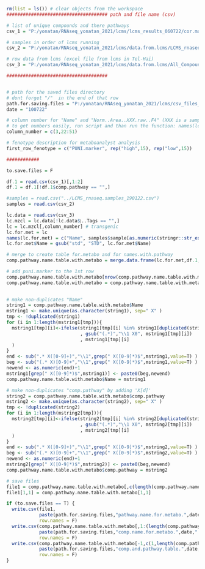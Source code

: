 ```{r}
rm(list = ls()) # clear objects from the workspace
##################################### path and file name (csv)

# list of unique compounds and there pathways
csv_1 = "P:/yonatan/RNAseq_yonatan_2021/lcms/lcms_results_060722/cor.map/cor.map.2nd/comp.list.for.cor.map.updated.csv"

# samples in order of lcms running
csv_2 = "P:/yonatan/RNAseq_yonatan_2021/lcms/data.from.lcms/LCMS_rnaseq_samples/LCMS_rnaseq.samples_190122.csv"

# row data from lcms (excel file from lcms in Tel-Hai)
csv_3 = "P:/yonatan/RNAseq_yonatan_2021/lcms/data.from.lcms/All_Compounds_pom_P_060722.csv"

#####################################


# path for the saved files directory
# dont forget "/"  in the end of that row
path.for.saving.files = "P:/yonatan/RNAseq_yonatan_2021/lcms/csv_files_for_metabo/comp.with.pathway.P/" 
date = "100722"

# column number for "Name" and "Norm..Area..XXX.raw..F4" (XXX is a sample number) of you samples, without BLK and QC.
# to get numbers easily, run script and than run the function: names(lc.mzcl)
column_number = c(3,22:51) 

# fenotype description for metaboanalyst analysis
first_row_fenotype = c("PUNI.marker", rep("high",15), rep("low",15))

############

to.save.files = F
```


```{r}
df.1 = read.csv(csv_1)[,1:2]
df.1 = df.1[!df.1$comp.pathway == "",]

#samples = read.csv("../LCMS_rnaseq.samples_190122.csv")
samples = read.csv(csv_2)

lc.data = read.csv(csv_3)
lc.mzcl = lc.data[!lc.data$ן..Tags == "",]
lc = lc.mzcl[,column_number] # transgenic
lc.for.met = lc
names(lc.for.met) = c("Name", samples$sample[as.numeric(stringr::str_extract(names(lc.for.met), "\\d+")[-1])])
lc.for.met$Name = gsub("std", "STD", lc.for.met$Name)

# merge to create table for.metabo and for names.with.pathway
comp.pathway.name.table.with.metabo = merge.data.frame(lc.for.met,df.1, by = "Name", all.y = T)

# add puni.marker to the 1st row
comp.pathway.name.table.with.metabo[nrow(comp.pathway.name.table.with.metabo)+1,1:31] = first_row_fenotype
comp.pathway.name.table.with.metabo = comp.pathway.name.table.with.metabo[c(nrow(comp.pathway.name.table.with.metabo),
                                                                            1:nrow(comp.pathway.name.table.with.metabo)-1),]

# make non-duplicates "Name"
string1 = comp.pathway.name.table.with.metabo$Name
mstring1 <- make.unique(as.character(string1), sep=" X" )
tmp <- !duplicated(string1)
for (i in 1:length(mstring1[tmp])){
  mstring1[tmp][i]<-ifelse(string1[tmp][i] %in% string1[duplicated(string1)]
                           , gsub("(.*)","\\1 X0", mstring1[tmp][i])
                           , mstring1[tmp][i]
  )
}
end <- sub(".* X([0-9]+)","\\1",grep(" X([0-9]*)$",mstring1,value=T) )
beg <- sub("(.* X)[0-9]+","\\1",grep(" X([0-9]*)$",mstring1,value=T) )
newend <- as.numeric(end)+1
mstring1[grep(" X([0-9]*)$",mstring1)] <- paste0(beg,newend)
comp.pathway.name.table.with.metabo$Name = mstring1 

# make non-duplicates "comp.pathway" by adding 'X[d]'
string2 = comp.pathway.name.table.with.metabo$comp.pathway
mstring2 <- make.unique(as.character(string2), sep=" X" )
tmp <- !duplicated(string2)
for (i in 1:length(mstring2[tmp])){
  mstring2[tmp][i]<-ifelse(string2[tmp][i] %in% string2[duplicated(string2)]
                           , gsub("(.*)","\\1 X0", mstring2[tmp][i])
                           , mstring2[tmp][i]
  )
}
end <- sub(".* X([0-9]+)","\\1",grep(" X([0-9]*)$",mstring2,value=T) )
beg <- sub("(.* X)[0-9]+","\\1",grep(" X([0-9]*)$",mstring2,value=T) )
newend <- as.numeric(end)+1
mstring2[grep(" X([0-9]*)$",mstring2)] <- paste0(beg,newend)
comp.pathway.name.table.with.metabo$comp.pathway = mstring2

# save files
file1 = comp.pathway.name.table.with.metabo[,c(length(comp.pathway.name.table.with.metabo),2:(length(comp.pathway.name.table.with.metabo)-1))]
file1[1,1] = comp.pathway.name.table.with.metabo[1,1]

if (to.save.files == T) {
  write.csv(file1,
            paste(path.for.saving.files,"pathway.name.for.metabo.",date,".csv", sep = ""),
            row.names = F)
  write.csv(comp.pathway.name.table.with.metabo[,1:(length(comp.pathway.name.table.with.metabo)-1)],
            paste(path.for.saving.files,"comp.name.for.metabo.",date,".csv", sep = ""),
            row.names = F)
  write.csv(comp.pathway.name.table.with.metabo[-1,c(1,length(comp.pathway.name.table.with.metabo))],
            paste(path.for.saving.files,"comp.and.pathway.table.",date,".csv", sep = ""),
            row.names = F)
}

```

